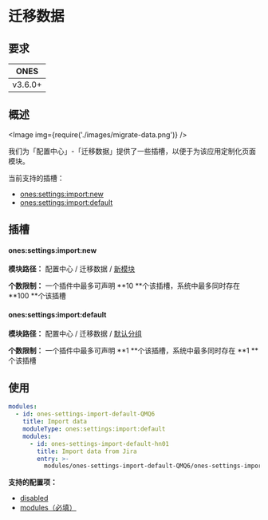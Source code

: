 
# 迁移数据

## 要求

|  ONES   |
| :-----: |
| v3.6.0+ |

## 概述

<Image img={require('./images/migrate-data.png')} />

我们为「配置中心」-「迁移数据」提供了一些插槽，以便于为该应用定制化页面模块。

当前支持的插槽：

- [ones:settings:import:new](#onessettingsimportnew)
- [ones:settings:import:default](#onessettingsimportdefault)

## 插槽

#### ones:settings:import:new

**模块路径：** 配置中心 / 迁移数据 / [新模块](../index.mdx#slot-hierarchy)

**个数限制：** 一个插件中最多可声明 **10 **个该插槽，系统中最多同时存在 **100 **个该插槽

#### ones:settings:import:default

**模块路径：** 配置中心 / 迁移数据 / [默认分组](../index.mdx#slot-hierarchy)

**个数限制：** 一个插件中最多可声明 **1 **个该插槽，系统中最多同时存在 **1 **个该插槽

## 使用

```yaml
modules:
  - id: ones-settings-import-default-QMQ6
    title: Import data
    moduleType: ones:settings:import:default
    modules:
      - id: ones-settings-import-default-hn01
        title: Import data from Jira
        entry: >-
          modules/ones-settings-import-default-QMQ6/ones-settings-import-default-hn01/index.html
```

**支持的配置项：**

- [disabled](../../../../../reference/config/plugin.yaml#disabled)
- [modules（必填）](../../../../../reference/config/plugin.yaml#subModule)
